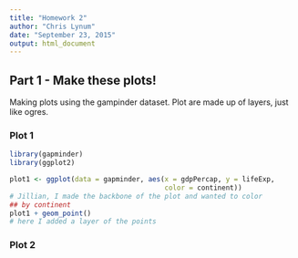 ```yaml
---
title: "Homework 2"
author: "Chris Lynum"
date: "September 23, 2015"
output: html_document
---
```


## Part 1 - Make these plots!

Making plots using the gampinder dataset.
Plot are made up of layers, just like ogres.

### Plot 1

```r
library(gapminder)
library(ggplot2)
```


```r
plot1 <- ggplot(data = gapminder, aes(x = gdpPercap, y = lifeExp,
                                      color = continent))
# Jillian, I made the backbone of the plot and wanted to color
## by continent
plot1 + geom_point()
# here I added a layer of the points
```

### Plot 2

```r

```


